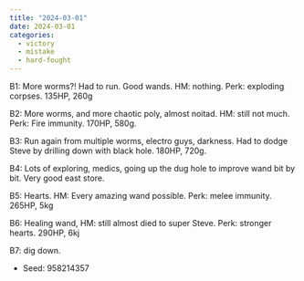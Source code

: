 ```yaml
---
title: "2024-03-01"
date: 2024-03-01
categories:
  - victory
  - mistake
  - hard-fought
---
```


B1: More worms?! Had to run. Good wands. HM: nothing. Perk: exploding corpses. 135HP, 260g

B2: More worms, and more chaotic poly, almost noitad. HM: still not much. Perk: Fire immunity. 170HP, 580g.

B3: Run again from multiple worms, electro guys, darkness. Had to dodge Steve by drilling down with
black hole. 180HP, 720g.

B4: Lots of exploring, medics, going up the dug hole to improve wand bit by bit. Very good east store.

B5: Hearts. HM: Every amazing wand possible. Perk: melee immunity. 265HP, 5kg

B6: Healing wand, HM: still almost died to super Steve. Perk: stronger hearts. 290HP, 6kj

B7: dig down.

- Seed: 958214357